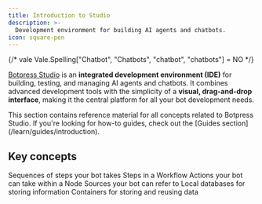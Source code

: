 ```yaml
---
title: Introduction to Studio
description: >-
  Development environment for building AI agents and chatbots.
icon: square-pen
---
```


{/* vale Vale.Spelling["Chatbot", "Chatbots", "chatbot", "chatbots"] = NO */}

[Botpress Studio](https://studio.botpress.cloud) is an **integrated development environment (IDE)** for building, testing, and managing AI agents and chatbots. It combines advanced development tools with the simplicity of a **visual, drag-and-drop interface**, making it the central platform for all your bot development needs.

<Tip>
  This section contains reference material for all concepts related to Botpress Studio. If you're looking for how-to guides, check out the [Guides section](/learn/guides/introduction).
</Tip>

## Key concepts

<CardGroup cols={3}>
<Card
    title="Workflows"
    icon="workflow"
    href="/learn/reference/workflows"
  >
  Sequences of steps your bot takes
  </Card>
  <Card
    title="Nodes"
    icon="square-mouse-pointer"
    href="/learn/reference/nodes"
  >
  Steps in a Workflow
  </Card>
  <Card
    title="Cards"
    icon="rows-3"
    href="/learn/reference/cards"
  >
  Actions your bot can take within a Node
  </Card>
  <Card
    title="Knowledge Bases"
    icon="book-open"
    href="/learn/reference/knowledge-base"
  >
  Sources your bot can refer to
  </Card>
  <Card
    title="Tables"
    icon="table"
    href="/learn/reference/tables"
  >
  Local databases for storing information
  </Card>
  <Card
    title="Variables"
    icon="variable"
    href="/learn/reference/variables"
  >
  Containers for storing and reusing data
  </Card>
</CardGroup>
